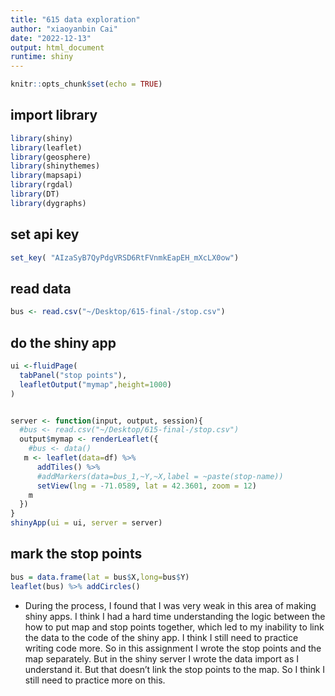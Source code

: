 ```yaml
---
title: "615 data exploration"
author: "xiaoyanbin Cai"
date: "2022-12-13"
output: html_document
runtime: shiny
---
```


```r
knitr::opts_chunk$set(echo = TRUE)
```

## import library
```r
library(shiny)
library(leaflet)
library(geosphere)
library(shinythemes)
library(mapsapi)
library(rgdal)
library(DT)
library(dygraphs)
```

## set api key
```r
set_key( "AIzaSyB7QyPdgVRSD6RtFVnmkEapEH_mXcLX0ow")
```

## read data
```r
bus <- read.csv("~/Desktop/615-final-/stop.csv")
```

## do the shiny app
```r
ui <-fluidPage(
  tabPanel("stop points"),
  leafletOutput("mymap",height=1000)
)


server <- function(input, output, session){
  #bus <- read.csv("~/Desktop/615-final-/stop.csv")
  output$mymap <- renderLeaflet({
    #bus <- data()
   m <- leaflet(data=df) %>%
      addTiles() %>%
      #addMarkers(data=bus_1,~Y,~X,label = ~paste(stop-name))
      setView(lng = -71.0589, lat = 42.3601, zoom = 12)
    m
  })
}
shinyApp(ui = ui, server = server)
```

## mark the stop points
```r
bus = data.frame(lat = bus$X,long=bus$Y)
leaflet(bus) %>% addCircles()
```

* During the process, I found that I was very weak in this area of making shiny apps. I think I had a hard time understanding the logic between the how to put map and stop points together, which led to my inability to link the data to the code of the shiny app. I think I still need to practice writing code more. So in this assignment I wrote the stop points and the map separately. But in the shiny server I wrote the data import as I understand it. But that doesn't link the stop points to the map. So I think I still need to practice more on this.
